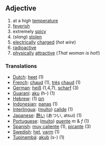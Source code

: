 ==Adjective==
#at a high [[temperature]]
#[[feverish]]
#extremely [[spicy]]
#(''slang'') [[stolen]]
#[[electrical]]ly [[charge]]d (''hot wire'')
#[[radioactive]]
#[[physical]]ly [[attractive]] (''That woman is hot!'')

===Translations===
*[[Dutch]]: [[heet]] (1)
*[[French]]: [[chaud]] (1), [[très]] [[chaud]] (1)
*[[German]]: [[heiß]] (1,4,7), [[scharf]] (3)
*[[Guarani]]: [[aku]] (h-) (1)
*[[Hebrew]]: [[חם]] (1)
*[[Indonesian]]: [[panas]] (1)
*[[Interlingua]]: ([[multo]]) [[calide]] (1)
*[[Japanese]]: [[熱い]] (あつい, atsui) (1)
*[[Portuguese]]: ([[muito]]) [[quente]] ''m'' & ''f'' (1)
*[[Spanish]]: [[muy caliente]] (1), [[picante]] (3)
*[[Swedish]]: [[het]], [[varm]] (1)
*[[Tupinambá]]: [[akub]] (s-) (1)